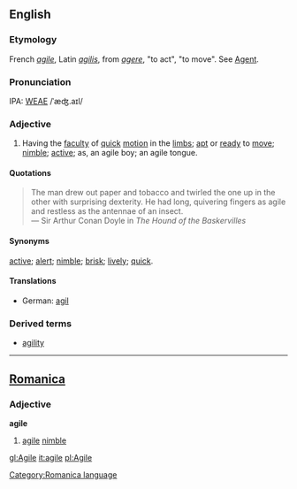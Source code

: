 ==English==
===Etymology===
French ''[[agile]]'', Latin ''[[agilis]]'', from ''[[agere]]'', "to act", "to move".  See  [[Agent]].

===Pronunciation===
IPA: [[WEAE]] /ˈæʤ.aɪl/

===Adjective===
# Having the [[faculty]] of [[quick]] [[motion]] in the [[limb]]s; [[apt]] or [[ready]]  to [[move]]; [[nimble]]; [[active]]; as, an agile boy; an agile tongue.

====Quotations====
<blockquote>
The man drew out paper and tobacco and twirled the one up in the other with surprising dexterity.  He had long, quivering fingers as agile and restless as the antennae of an insect.
<BR>&mdash; Sir Arthur Conan Doyle in ''The Hound of the Baskervilles''
</blockquote>

====Synonyms====
[[active]]; [[alert]]; [[nimble]]; [[brisk]]; [[lively]]; [[quick]].

====Translations====
*German: [[agil]]
===Derived terms===
*[[agility]]

----

==[[Romanica]]==
[[Category:Romanica language]]
===Adjective===
<b>agile</b>
#[[agile]] [[nimble]]

[[gl:Agile]]
[[it:agile]]
[[pl:Agile]]